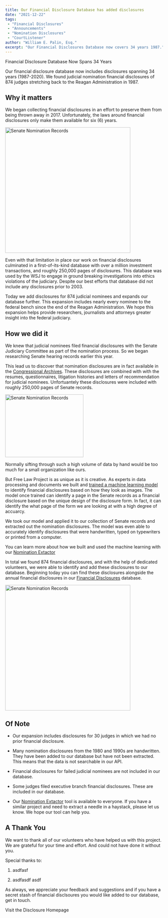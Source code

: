 ```yaml
---
title: Our Financial Disclosure Database has added disclosures
date: "2021-12-22"
tags:
 - "Financial Disclosures"
 - "Announcements"
 - "Nomination Disclosures"
 - "CourtListener"
author: "William E. Palin, Esq."
excerpt: "Our Financial Disclosures Database now covers 34 years 1987."
---
```


<p class="lead">Financial Disclosure Database Now Spans 34 Years</p>


Our financial disclosure database now includes disclosures spanning 34 years (1987-2020). We found judicial
 nomination financial disclosures of 874 judges stretching back to the Reagan Administration in 1987.


## Why it matters

We began collecting financial disclosures in an effort to preserve them from being thrown away in 2017.
Unfortunately, the laws around financial disclosures only make them available for six (6) years.

<div className="right-image">
    <img src="/images/nominations.svg"
         alt="Senate Nomination Records"
         height="400"
         width="400"
         className="img-responsive"/>
</div>

Even with that limitation in place our work on financial disclosures culminated in a first-of-its-kind database with
over a million investment transactions, and roughly 250,000 pages of disclosures. This database was used
 by the WSJ to engage in ground breaking investigations into ethics violations of the judiciary. Despite our best
  efforts that database did not include any disclosures prior to 2003.

Today we add disclosures for 874 judicial nominees and expands our database further. This expansion includes nearly
every nominee to the federal bench since the end of the Reagan Administration. We hope this expansion helps provide
researchers, journalists and attorneys greater insight into the federal judiciary.

## How we did it

We knew that judicial nominees filed financial disclosures with the Senate Judiciary Committee as part of the nomination
 process. So we began researching Senate hearing records earlier this year.

This lead us to discover that nomination disclosures are in fact available in
 the <a href="https://www.govinfo.gov/app/collection/chrg/115/senate/Committee%20on%20the%20Judiciary">Congressional Archives</a>.
 These disclosures are combined with with the resumes, questionnaires, litigation histories and letters of
 recommendation for judicial nominees. Unfortuantely these disclosures were included with roughly 250,000 pages of
  Senate records.

<div className="left-image">
    <img src="/images/senate-records.png"
         alt="Senate Nomination Records"
         height="200"
         width="250"
         className="img-responsive"/>
</div>

Normally sifting through such a high volume of data by hand would be too much for a small organization like ours.

But Free Law Project is as unique as it is creative. As experts in data processing and documents
we built and <a href="https://github.com/freelawproject/nomination-extractor"> trained a machine learning model</a> to
identify financial disclosures based on how they look as images.  The model once trained can
identify a page in the Senate records as a financial disclosure based on the unique design of the disclosure form.
In fact, it can identify the what page of the form we are looking at with a high degree of accuarcy.

We took our model and applied it to our collection of Senate records and extracted out the nomination disclosures. The
model was even able to accurately identify disclosures that were handwritten, typed on typewriters or printed
from a computer.

You can learn more about how we built and used the machine learning with
our <a href="https://github.com/freelawproject/nomination-extractor"> Nomination Extactor</a>

In total we found 874 financial disclosures, and with the help of dedicated volunteers, we were able to identify and
add these disclosures to our database. Beginning today you can find these disclosures alongside the annual financial
disclosures in our <a href="https://www.courtlistener.com/financial-disclosures/">Financial Disclosures</a> database.

<div className="right-image" href="https://storage.courtlistener.com/us/federal/judicial/financial-disclosures/3006/fern-m-smith-disclosure.1987.pdf">
     <img src="/images/judge-fern-1987.png"
          alt="Senate Nomination Records"
          height="400"
          width="400"
          className="img-responsive"/>
</div>

## Of Note

- Our expansion includes disclosures for 30 judges in which we had no prior financial disclosure.

- Many nomination disclosures from the 1980 and 1990s are handwritten.  They have been added to our database but have not been extracted. This means that the
   data is not searchable in our API.

- Financial disclosures for failed judicial nominees are not included in our database.

- Some judges filed executive branch financial disclosures. These are included in our database.

- Our <a href="https://github.com/freelawproject/nomination-extractor">Nomination Extactor</a> tool is available to
   everyone. If you have a similar project and need to extract a needle in a haystack, please let us know.
   We hope our tool can help you.

## A Thank You

We want to thank all of our volunteers who have helped us with this project.  We are grateful for your time and effort.
And could not have done it without you.

Special thanks to:

1. asdfasf

2. asdfasdf asdf


As always, we appreciate your feedback and suggestions and if you have a secret stash of financial disclsoures you would
like added to our database, get in touch.


<p><PurpleButton href="https://www.courtlistener.com/financial-disclosures/" size="lg">Visit the Disclosure Homepage</PurpleButton></p>

